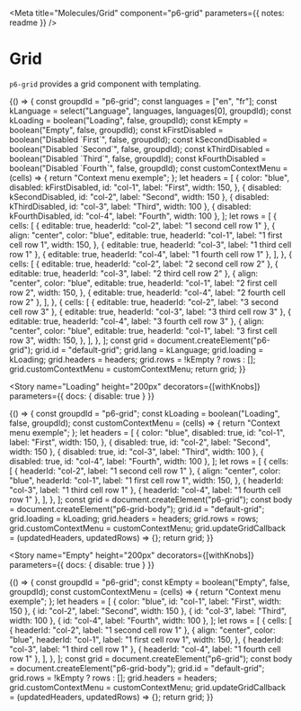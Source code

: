 
<Meta
  title="Molecules/Grid"
  component="p6-grid"
  parameters={{ notes: readme }}
/>

# Grid

`p6-grid` provides a grid component with templating.

<Preview>
  <Story name="Default" height="300px" decorators={[withKnobs]}>
    {() => {
      const groupdId = "p6-grid";
      const languages = ["en", "fr"];
      const kLanguage = select("Language", languages, languages[0], groupdId);
      const kLoading = boolean("Loading", false, groupdId);
      const kEmpty = boolean("Empty", false, groupdId);
      const kFirstDisabled = boolean("Disabled `First`", false, groupdId);
      const kSecondDisabled = boolean("Disabled `Second`", false, groupdId);
      const kThirdDisabled = boolean("Disabled `Third`", false, groupdId);
      const kFourthDisabled = boolean("Disabled `Fourth`", false, groupdId);
      const customContextMenu = (cells) => {
        return "Context menu exemple";
      };
      let headers = [
        {
          color: "blue",
          disabled: kFirstDisabled,
          id: "col-1",
          label: "First",
          width: 150,
        },
        { disabled: kSecondDisabled, id: "col-2", label: "Second", width: 150 },
        { disabled: kThirdDisabled, id: "col-3", label: "Third", width: 100 },
        { disabled: kFourthDisabled, id: "col-4", label: "Fourth", width: 100 },
      ];
      let rows = [
        {
          cells: [
            { editable: true, headerId: "col-2", label: "1 second cell row 1" },
            {
              align: "center",
              color: "blue",
              editable: true,
              headerId: "col-1",
              label: "1 first cell row 1",
              width: 150,
            },
            { editable: true, headerId: "col-3", label: "1 third cell row 1" },
            { editable: true, headerId: "col-4", label: "1 fourth cell row 1" },
          ],
        },
        {
          cells: [
            { editable: true, headerId: "col-2", label: "2 second cell row 2" },
            { editable: true, headerId: "col-3", label: "2 third cell row 2" },
            {
              align: "center",
              color: "blue",
              editable: true,
              headerId: "col-1",
              label: "2 first cell row 2",
              width: 150,
            },
            { editable: true, headerId: "col-4", label: "2 fourth cell row 2" },
          ],
        },
        {
          cells: [
            { editable: true, headerId: "col-2", label: "3 second cell row 3" },
            { editable: true, headerId: "col-3", label: "3 third cell row 3" },
            { editable: true, headerId: "col-4", label: "3 fourth cell row 3" },
            {
              align: "center",
              color: "blue",
              editable: true,
              headerId: "col-1",
              label: "3 first cell row 3",
              width: 150,
            },
          ],
        },
      ];
      const grid = document.createElement("p6-grid");
      grid.id = "default-grid";
      grid.lang = kLanguage;
      grid.loading = kLoading;
      grid.headers = headers;
      grid.rows = !kEmpty ? rows : [];
      grid.customContextMenu = customContextMenu;
      return grid;
    }}
  </Story>
</Preview>

<Story
  name="Loading"
  height="200px"
  decorators={[withKnobs]}
  parameters={{ docs: { disable: true } }}
>
  {() => {
    const groupdId = "p6-grid";
    const kLoading = boolean("Loading", false, groupdId);
    const customContextMenu = (cells) => {
      return "Context menu exemple";
    };
    let headers = [
      {
        color: "blue",
        disabled: true,
        id: "col-1",
        label: "First",
        width: 150,
      },
      { disabled: true, id: "col-2", label: "Second", width: 150 },
      { disabled: true, id: "col-3", label: "Third", width: 100 },
      { disabled: true, id: "col-4", label: "Fourth", width: 100 },
    ];
    let rows = [
      {
        cells: [
          { headerId: "col-2", label: "1 second cell row 1" },
          {
            align: "center",
            color: "blue",
            headerId: "col-1",
            label: "1 first cell row 1",
            width: 150,
          },
          { headerId: "col-3", label: "1 third cell row 1" },
          { headerId: "col-4", label: "1 fourth cell row 1" },
        ],
      },
    ];
    const grid = document.createElement("p6-grid");
    const body = document.createElement("p6-grid-body");
    grid.id = "default-grid";
    grid.loading = kLoading;
    grid.headers = headers;
    grid.rows = rows;
    grid.customContextMenu = customContextMenu;
    grid.updateGridCallback = (updatedHeaders, updatedRows) => {};
    return grid;
  }}
</Story>

<Story
  name="Empty"
  height="200px"
  decorators={[withKnobs]}
  parameters={{ docs: { disable: true } }}
>
  {() => {
    const groupdId = "p6-grid";
    const kEmpty = boolean("Empty", false, groupdId);
    const customContextMenu = (cells) => {
      return "Context menu exemple";
    };
    let headers = [
      { color: "blue", id: "col-1", label: "First", width: 150 },
      { id: "col-2", label: "Second", width: 150 },
      { id: "col-3", label: "Third", width: 100 },
      { id: "col-4", label: "Fourth", width: 100 },
    ];
    let rows = [
      {
        cells: [
          { headerId: "col-2", label: "1 second cell row 1" },
          {
            align: "center",
            color: "blue",
            headerId: "col-1",
            label: "1 first cell row 1",
            width: 150,
          },
          { headerId: "col-3", label: "1 third cell row 1" },
          { headerId: "col-4", label: "1 fourth cell row 1" },
        ],
      },
    ];
    const grid = document.createElement("p6-grid");
    const body = document.createElement("p6-grid-body");
    grid.id = "default-grid";
    grid.rows = !kEmpty ? rows : [];
    grid.headers = headers;
    grid.customContextMenu = customContextMenu;
    grid.updateGridCallback = (updatedHeaders, updatedRows) => {};
    return grid;
  }}
</Story>
